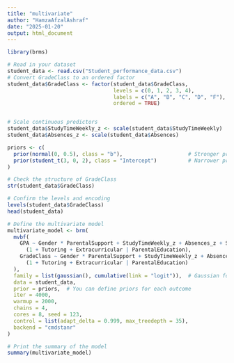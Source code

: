 ```yaml
---
title: "multivariate"
author: "HamzaAfzalAshraf"
date: "2025-01-20"
output: html_document
---
```


```r
library(brms)

# Read in your dataset
student_data <- read.csv("Student_performance_data.csv")
# Convert GradeClass to an ordered factor
student_data$GradeClass <- factor(student_data$GradeClass, 
                                  levels = c(0, 1, 2, 3, 4), 
                                  labels = c("A", "B", "C", "D", "F"), 
                                  ordered = TRUE)


# Scale continuous predictors
student_data$StudyTimeWeekly_z <- scale(student_data$StudyTimeWeekly)
student_data$Absences_z <- scale(student_data$Absences)

priors <- c(
  prior(normal(0, 0.5), class = "b"),                     # Stronger prior for regression coefficients
  prior(student_t(3, 0, 2), class = "Intercept")          # Narrower prior for intercepts
)

```


```r

# Check the structure of GradeClass
str(student_data$GradeClass)

# Confirm the levels and encoding
levels(student_data$GradeClass)
head(student_data)
```



```r
# Define the multivariate model
multivariate_model <- brm(
  mvbf(
    GPA ~ Gender * ParentalSupport + StudyTimeWeekly_z + Absences_z + Sports + Music + Volunteering + 
      (1 + Tutoring + Extracurricular | ParentalEducation),
    GradeClass ~ Gender * ParentalSupport + StudyTimeWeekly_z + Absences_z + Sports + Music + Volunteering + 
      (1 + Tutoring + Extracurricular | ParentalEducation)
  ),
  family = list(gaussian(), cumulative(link = "logit")),  # Gaussian for GPA, cumulative logit for GradeClass
  data = student_data,
  prior = priors,  # You can define priors for each outcome
  iter = 4000,
  warmup = 2000,
  chains = 4,
  cores = 8, seed = 123,
  control = list(adapt_delta = 0.999, max_treedepth = 35),
  backend = "cmdstanr"
)

# Print the summary of the model
summary(multivariate_model)

```


```r
```

